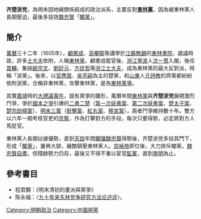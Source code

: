 
'''齐楚浙党'''，為明末因地緣關係結成的政治派系，主要反對'''[[東林黨|東林黨]]'''，因為被東林黨人長期壓迫，最後多投效[[魏忠賢|魏忠賢]]「[[閹黨|閹黨]]」。

==簡介==
[[萬曆|萬曆]]三十二年（1605年），[[顧憲成|顧憲成]]、[[高攀龍|高攀龍]]等講學於[[江蘇|江蘇]][[無錫|無錫]]的[[東林書院|東林書院]]，諷議時政，許多[[士大夫|士大夫]]依附，人稱[[東林黨|東林黨]]。顧憲成罷官後，[[浙江|浙江]][[寧波|寧波]]人[[沈一貫|沈一貫]]入閣，後任[[首輔|首輔]]，集結[[姚宗文_(明朝)|姚宗文]]、[[劉廷元|劉廷元]]、[[方從哲|方從哲]]等[[浙江|浙江]][[士大夫|士大夫]]，成為東林黨的最大反對派，時稱「浙黨」。後來，以[[官應震|官應震]]、[[吳亮嗣|吳亮嗣]]為主的楚黨，和[[山東|山東]]人[[亓詩教|亓詩教]]的齊黨都紛紛依附浙黨，合稱非東林黨，攻擊東林黨，是為[[東林黨爭|東林黨爭]]。

其實[[嘉靖|嘉靖]]時的[[大禮議事件|大禮議事件]]，就有黨爭的雛形，萬曆年間[[東林黨|東林黨]]與'''齐楚浙党'''展開激烈鬥爭，爭於[[國本之爭|國本之爭]]引爆的[[二書二楚|二書二楚]]（[[第一次妖書案|第一次妖書案]]、[[第二次妖書案|第二次妖書案]]、[[楚太子案|楚太子案]]、[[楚宗劫槓案|楚宗劫槓案]]）、[[明末三案|明末三案]]（[[梃擊案|梃擊案]]、[[紅丸案|紅丸案]]、[[移宮案|移宮案]]），兩者鬥爭維持數十年。雙方以六年一期考核官吏的[[京察|京察]]，作為打擊對方的手段，每次只要得勢，必定將對方人馬貶官。

東林黨人長期佔據優勢，直到[[天启_(明朝)|天啟]]年間[[宦官|閹璫]][[魏忠賢|魏忠賢]]得勢後，齐楚浙党多投其門下，形成「[[閹黨|閹黨]]」，屢興大獄，嚴酷鎮壓東林黨人。[[崇禎帝|崇禎帝]]即位後，大力排斥閹黨，[[魏忠賢|魏忠賢]][[自盡|自盡]]，但殘餘勢力仍存，最後又不得不重以宦官[[監軍|監軍]]，直到[[南明|南明]]為止。

==參考書目==
*程君顒：《明末清初的畫派與黨爭》
*陈永福：〈[http://www.nssd.org/articles/Article_Read.aspx?id=42329282 九十年来东林党争研究方法论述评]〉。

{{明朝歷史事件}}
[[Category:明朝政治|Category:明朝政治]]
[[Category:中國朋黨|Category:中國朋黨]]